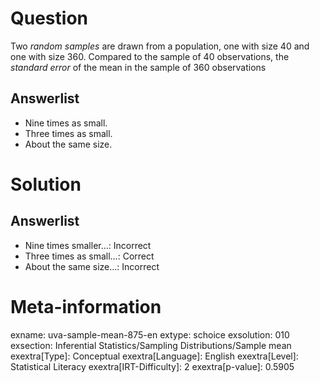 Question
========

Two *random samples* are drawn from a population, one with size 40 and one with size 360. Compared to the sample of 40 observations, the *standard error* of the mean in the sample of 360 observations

Answerlist
----------

* Nine times as small.
* Three times as small.
* About the same size.

Solution
========

Answerlist
----------

* Nine times smaller...: Incorrect
* Three times as small...: Correct
* About the same size...: Incorrect

Meta-information
================
exname: uva-sample-mean-875-en
extype: schoice
exsolution: 010
exsection: Inferential Statistics/Sampling Distributions/Sample mean
exextra[Type]: Conceptual
exextra[Language]: English
exextra[Level]: Statistical Literacy
exextra[IRT-Difficulty]: 2
exextra[p-value]: 0.5905
